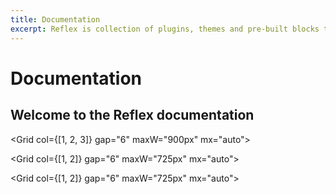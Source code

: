 ```yaml
---
title: Documentation
excerpt: Reflex is collection of plugins, themes and pre-built blocks to help you build Gatsby sites faster.
---
```


<H1 textAlign="center" fontWeight="extrabold" maxW="700px" mx="auto" mb="2">
  Documentation
</H1>
<H2 fontWeight="normal" fontSize="xl|2xl" textAlign="center" mt="2" mb="0">
  Welcome to the Reflex documentation
</H2>

<Container position="relative" pb="100px">

<Block src="doc-heading" heading="Start here" step="1" />

<Block
  src="block-link"
  heading="Get Started"
  text="Create a new Reflex site using the base starter."
  url="/gallery/installation"
  mx="0|0|auto"
/>

<Block src="doc-heading" heading="Learn the Basics" step="2" />

<Grid col={[1, 2, 3]} gap="6" maxW="900px" mx="auto">
  <Block
    src="block-link"
    heading="Build a landing page"
    text="Learn how to build a landing page using blocks."
    url="/gallery/pages"
  />
  <Block
    src="block-link"
    heading="Add a blog"
    text="Add blog posts, authors and tags to your site."
    url="/gallery/blog"
  />
  <Block
    src="block-link"
    heading="Add video"
    text="Add a video section to your site."
    url="/gallery/video"
  />
</Grid>

<Block src="doc-heading" heading="Style your site" step="3" />

<Grid col={[1, 2]} gap="6" maxW="725px" mx="auto">
  <Block
    src="block-link"
    heading="Theming"
    text="Learn how to theme your site using style props."
    url="/gallery/theming"
  />
  <Block
    src="block-link"
    heading="Theme Reference"
    text="Browse the base theme style props reference."
    url="/theme"
  />
</Grid>

<Block src="doc-heading" heading="Dig Deeper" step="4" />

<Grid col={[1, 2]} gap="6" maxW="725px" mx="auto">
  <Block
    src="block-link"
    heading="Components"
    text="Use HTML-like syntax to build flexible components."
    url="/gallery/components"
  />
  <Block
    src="block-link"
    heading="Blocks"
    text="Group components together in a block and use them on pages."
    url="/gallery/blocks"
  />
  <Block
    src="block-link"
    heading="Navs"
    text="Use navs to build header, footer and other navigation menus using mdx files."
    url="/gallery/navs"
  />
  <Block
    src="block-link"
    heading="Images"
    text="Handling local and remote images in Reflex."
    url="/gallery/images"
  />
  <Block
    src="block-link"
    heading="Metatags"
    text="Add Open Graph and Twitter meta tags to your site."
    url="/gallery/metatags"
  />
  <Block
    src="block-link"
    heading="Recipes"
    text="Helpful guides and code snippets to customize your site."
    url="/gallery/recipes"
  />
</Grid>

</Container>
